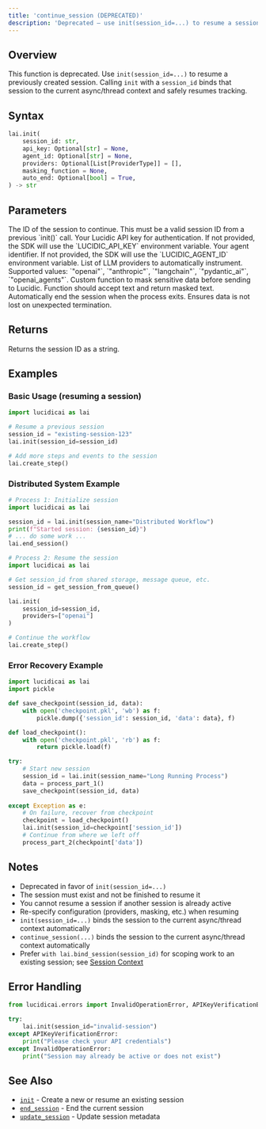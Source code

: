 ```yaml
---
title: 'continue_session (DEPRECATED)'
description: 'Deprecated — use init(session_id=...) to resume a session'
---
```


## Overview

This function is deprecated. Use `init(session_id=...)` to resume a previously created session. Calling `init` with a `session_id` binds that session to the current async/thread context and safely resumes tracking.

## Syntax

```python
lai.init(
    session_id: str,
    api_key: Optional[str] = None,
    agent_id: Optional[str] = None,
    providers: Optional[List[ProviderType]] = [],
    masking_function = None,
    auto_end: Optional[bool] = True,
) -> str
```

## Parameters

<ParamField path="session_id" type="string" required>
  The ID of the session to continue. This must be a valid session ID from a previous `init()` call.
</ParamField>

<ParamField path="api_key" type="string" optional>
  Your Lucidic API key for authentication. If not provided, the SDK will use the `LUCIDIC_API_KEY` environment variable.
</ParamField>

<ParamField path="agent_id" type="string" optional>
  Your agent identifier. If not provided, the SDK will use the `LUCIDIC_AGENT_ID` environment variable.
</ParamField>

<ParamField path="providers" type="List[ProviderType]" optional default="[]">
  List of LLM providers to automatically instrument. Supported values: `"openai"`, `"anthropic"`, `"langchain"`, `"pydantic_ai"`, `"openai_agents"`.
</ParamField>

<ParamField path="masking_function" type="callable" optional>
  Custom function to mask sensitive data before sending to Lucidic. Function should accept text and return masked text.
</ParamField>

<ParamField path="auto_end" type="boolean" optional default="True">
  Automatically end the session when the process exits. Ensures data is not lost on unexpected termination.
</ParamField>

## Returns

Returns the session ID as a string.

## Examples

### Basic Usage (resuming a session)

```python
import lucidicai as lai

# Resume a previous session
session_id = "existing-session-123"
lai.init(session_id=session_id)

# Add more steps and events to the session
lai.create_step()
```

### Distributed System Example

```python
# Process 1: Initialize session
import lucidicai as lai

session_id = lai.init(session_name="Distributed Workflow")
print(f"Started session: {session_id}")
# ... do some work ...
lai.end_session()

# Process 2: Resume the session
import lucidicai as lai

# Get session_id from shared storage, message queue, etc.
session_id = get_session_from_queue()

lai.init(
    session_id=session_id,
    providers=["openai"]
)

# Continue the workflow
lai.create_step()
```

### Error Recovery Example

```python
import lucidicai as lai
import pickle

def save_checkpoint(session_id, data):
    with open('checkpoint.pkl', 'wb') as f:
        pickle.dump({'session_id': session_id, 'data': data}, f)

def load_checkpoint():
    with open('checkpoint.pkl', 'rb') as f:
        return pickle.load(f)

try:
    # Start new session
    session_id = lai.init(session_name="Long Running Process")
    data = process_part_1()
    save_checkpoint(session_id, data)
    
except Exception as e:
    # On failure, recover from checkpoint
    checkpoint = load_checkpoint()
    lai.init(session_id=checkpoint['session_id'])
    # Continue from where we left off
    process_part_2(checkpoint['data'])
```

## Notes

- Deprecated in favor of `init(session_id=...)`
- The session must exist and not be finished to resume it
- You cannot resume a session if another session is already active
- Re-specify configuration (providers, masking, etc.) when resuming
- `init(session_id=...)` binds the session to the current async/thread context automatically
- `continue_session(...)` binds the session to the current async/thread context automatically
- Prefer `with lai.bind_session(session_id)` for scoping work to an existing session; see [Session Context](/python-sdk/session-context)

## Error Handling

```python
from lucidicai.errors import InvalidOperationError, APIKeyVerificationError

try:
    lai.init(session_id="invalid-session")
except APIKeyVerificationError:
    print("Please check your API credentials")
except InvalidOperationError:
    print("Session may already be active or does not exist")
```

## See Also

- [`init`](/python-sdk/init) - Create a new or resume an existing session
- [`end_session`](/python-sdk/end_session) - End the current session
- [`update_session`](/python-sdk/update_session) - Update session metadata